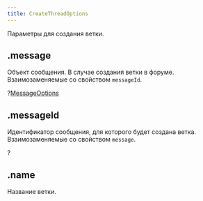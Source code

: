 ```yaml
---
title: CreateThreadOptions
---
```


Параметры для создания ветки.

## .message

Объект сообщения. В случае создания ветки в форуме. Взаимозаменяемые со свойством `messageId`.

?[MessageOptions](messageoptions.mdx)

## .messageId

Идентификатор сообщения, для которого будет создана ветка. Взаимозаменяемые со свойством `message`.

?<MdnRef dataType="String" />

## .name

Название ветки.

<MdnRef dataType="String" />
